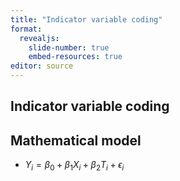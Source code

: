 ```yaml
---
title: "Indicator variable coding"
format: 
  revealjs:
    slide-number: true
    embed-resources: true
editor: source
---
```


## Indicator variable coding

## Mathematical model

-   $Y_i=\beta_0+\beta_1 X_i+\beta_2 T_i+\epsilon_i$

::: notes

:::

